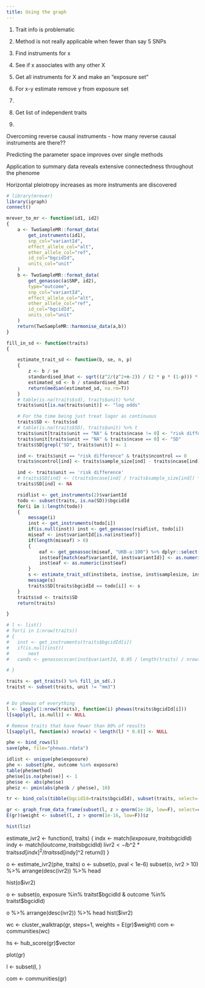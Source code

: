```yaml
---
title: Using the graph
---
```


1. Trait info is problematic
2. Method is not really applicable when fewer than say 5 SNPs


1. Find instruments for x
2. See if x associates with any other X
3. Get all instruments for X and make an "exposure set"
4. For x-y estimate remove y from exposure set
5. 


1. Get list of independent traits
2. 







Overcoming reverse causal instruments
- how many reverse causal instruments are there??


Predicting the parameter space improves over single methods

Application to summary data reveals extensive connectedness throughout the phenome

Horizontal pleiotropy increases as more instruments are discovered






```r
# library(mrever)
library(igraph)
connect()

mrever_to_mr <- function(id1, id2)
{
	a <- TwoSampleMR::format_data(
		get_instruments(id1),
		snp_col="variantId",
		effect_allele_col="alt",
		other_allele_col="ref",
		id_col="bgcidId",
		units_col="unit"
	)
	b <- TwoSampleMR::format_data(
		get_genassoc(a$SNP, id2),
		type="outcome",
		snp_col="variantId",
		effect_allele_col="alt",
		other_allele_col="ref",
		id_col="bgcidId",
		units_col="unit"
	)
	return(TwoSampleMR::harmonise_data(a,b))
}

fill_in_sd <- function(traits)
{

	estimate_trait_sd <- function(b, se, n, p)
	{
		z <- b / se
		standardised_bhat <- sqrt((z^2/(z^2+n-2)) / (2 * p * (1-p))) * sign(z)
		estimated_sd <- b / standardised_bhat
		return(median(estimated_sd, na.rm=T))
	}
	# table(is.na(traits$sd), traits$unit) %>%t
	traits$unit[is.na(traits$unit)] <- "log odds"

	# For the time being just treat logor as continuous
	traits$SD <- traits$sd
	# table(is.na(traits$SD), traits$unit) %>% t
	traits$unit[traits$unit == "NA" & traits$ncase != 0] <- "risk difference"
	traits$unit[traits$unit == "NA" & traits$ncase == 0] <- "SD"
	traits$SD[grepl("SD", traits$unit)] <- 1

	ind <- traits$unit == "risk difference" & traits$ncontrol == 0
	traits$ncontrol[ind] <- traits$sample_size[ind] - traits$ncase[ind]

	ind <- traits$unit == 'risk difference'
	# traits$SD[ind] <- (traits$ncase[ind] / traits$sample_size[ind]) * (traits$ncontrol[ind] / traits$sample_size[ind])
	traits$SD[ind] <- NA

	rsidlist <- get_instruments(2)$variantId
	todo <- subset(traits, is.na(SD))$bgcidId
	for(i in 1:length(todo))
	{
		message(i)
		inst <- get_instruments(todo[i])
		if(is.null(inst)) inst <- get_genassoc(rsidlist, todo[i])
		miseaf <- inst$variantId[is.na(inst$eaf)]
		if(length(miseaf) > 0)
		{
			eaf <- get_genassoc(miseaf, "UKB-a:100") %>% dplyr::select(variantId, eaf) %>% filter(variantId %in% inst$variantId)
			inst$eaf[match(eaf$variantId, inst$variantId)] <- as.numeric(eaf$eaf)
			inst$eaf <- as.numeric(inst$eaf)
		}
		s <- estimate_trait_sd(inst$beta, inst$se, inst$samplesize, inst$eaf)
		message(s)
		traits$SD[traits$bgcidId == todo[i]] <- s
	}	
	traits$sd <- traits$SD
	return(traits)

}
```


```r
# l <- list()
# for(i in 1:nrow(traits))
# {
# 	inst <- get_instruments(traits$bgcidId[i])
# 	if(is.null(inst))
# 		next
# 	cands <- genassocscan(inst$variantId, 0.05 / length(traits) / nrow(inst))

# }

traits <- get_traits() %>% fill_in_sd(.)
traitst <- subset(traits, unit != "mm3")


# Do phewas of everything
l <- lapply(1:nrow(traits), function(i) phewas(traits$bgcidId[i]))
l[sapply(l, is.null)] <- NULL

# Remove traits that have fewer than 80% of results
l[sapply(l, function(x) nrow(x) < length(l) * 0.8)] <- NULL

phe <- bind_rows(l)
save(phe, file="phewas.rdata")

idlist <- unique(phe$exposure)
phe <- subset(phe, outcome %in% exposure)
table(phe$method)
phe$se[is.na(phe$se)] <- 1
phe$se <- abs(phe$se)
phe$z <- pmin(abs(phe$b / phe$se), 10)

tr <- bind_cols(tibble(bgcidId=traits$bgcidId), subset(traits, select=-c(bgcidId))) %>% filter(bgcidId %in% c(l$exposure))

gr <- graph_from_data_frame(subset(l, z > qnorm(1e-16, low=F), select=c(exposure, outcome)), directed=TRUE, vertices = tr)
E(gr)$weight <- subset(l, z > qnorm(1e-16, low=F))$z

hist(l$z)
```






estimate_ivr2 <- function(l, traits)
{
	indx <- match(l$exposure, traits$bgcidId)
	indy <- match(l$outcome, traits$bgcidId)
	l$ivr2 <- l$b^2 * traits$sd[indx]^2 / traits$sd[indy]^2
	return(l)
}


o <- estimate_ivr2(phe, traits)
o <- subset(o, pval < 1e-6)
subset(o, ivr2 > 10) %>% arrange(desc(ivr2)) %>% head




hist(o$ivr2)

o <- subset(o, exposure %in% traitst$bgcidId & outcome %in% traitst$bgcidId)

o %>% arrange(desc(ivr2)) %>% head
hist($ivr2)





wc <- cluster_walktrap(gr, steps=1, weights = E(gr)$weight)
com <- communities(wc)

hs <- hub_score(gr)$vector

plot(gr)


l <- subset(l, )

		

com <- communities(gr)




